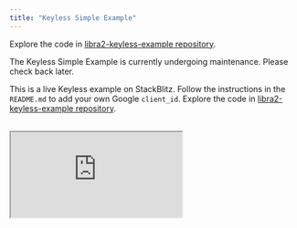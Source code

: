 ```yaml
---
title: "Keyless Simple Example"
---
```


Explore the code in [libra2-keyless-example repository](https://github.com/libra2org/libra2-keyless-example/tree/main/examples/keyless-example/).

The Keyless Simple Example is currently undergoing maintenance. Please check back later.

This is a live Keyless example on StackBlitz. Follow the instructions in the `README.md` to add your own Google `client_id`. Explore the code in [libra2-keyless-example repository](https://github.com/libra2org/libra2-keyless-example/tree/main/examples/keyless-example/).

<br />

<iframe
  src="https://stackblitz.com/edit/vitejs-vite-3fuvtu?embed=1&file=README.md"
  style={{
width: "100%",
height: "800px",
border: "0",
borderRadius: "4px",
overflow: "hidden",
}}
  title="libra2-keyless-example"
  allow="accelerometer; ambient-light-sensor; camera; encrypted-media; geolocation; gyroscope; hid; microphone; midi; payment; usb; vr; xr-spatial-tracking"
  sandbox="allow-forms allow-modals allow-popups allow-presentation allow-same-origin allow-scripts"
/>
